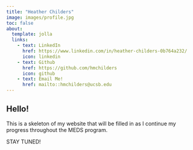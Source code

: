 ```yaml
---
title: "Heather Childers"
image: images/profile.jpg
toc: false
about: 
  template: jolla
  links: 
    - text: LinkedIn
      href: https://www.linkedin.com/in/heather-childers-0b764a232/
      icon: linkedin
    - text: Github
      href: https://github.com/hmchilders
      icon: github
    - text: Email Me!
      href: mailto::hmchilders@ucsb.edu
---
```


## Hello!

This is a skeleton of my website that will be filled in as I continue my progress throughout the MEDS program.

STAY TUNED!
